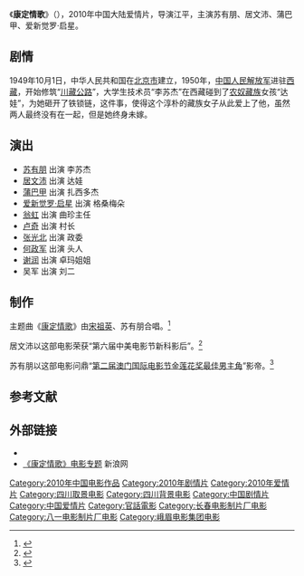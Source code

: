 {{Otheruses|subject=中国大陆电影《康定情歌》|other=其他同名条目|康定情歌 (消歧義)}}
{{电影信息框
| 片名 = 康定情歌
| 电影原名 = ''{{lang|en|A Tibetan Love Song}}''
| 图像 = A Tibetan Love Song poster.jpg
| 图像说明 = 海报
| 导演 = [[江平_(導演)|江平]]
| 监制 = 韩晓黎、李昌平、顾强、陆红实、毕述林、汪天云、任焕起、马维干、王雷、姜涛、陈连宝
| 制片 = 江平、金忠强、吴伟健
| 编剧 = 朱苹
| 剧本 = 
| 原著 = 
| 主演 = 苏有朋<br>居文沛<br>蒲巴甲<br>爱新觉罗·启星
| 主题曲 = [[宋祖英|宋祖英]]、苏有朋《[[康定情歌_(歌曲)|康定情歌]]》
| 片头曲 = 
| 片尾曲 = 
| 配乐 = 李戈、若松正司、居文沛、王希翀
| 摄影 = 龙申松、陈友良
| 剪辑 = 安晓宇
| 制片商 = [[中国电影集团|中国电影集团]]<br>[[电影频道_(CCTV-6)|电影频道节目中心]]<br>[[苏州广播电视总台|苏州广播电视总台]]<br>长影集团[[长春电影制片厂|长春电影制片厂]]<br>[[天津北方电影集团|天津北方电影集团]]<br>[[上海电影有限公司|上海电影有限公司]]<br>[[中国人民解放军文化艺术中心电影电视制作部|八一电影制片厂]]<br>[[峨眉电影集团|峨眉电影集团]]峨眉电影制片厂<br>中旭盛世风华文化有限公司<br>中影星美电影院线有限公司<br>中钞国鼎投资有限公司
| 发行商 = 
| 上映日期 = 2010年11月5日（中国大陆）
| 片长 = 103分钟
| 产地 = {{CHNML}}
| 语言 = 普通话
| 预算 = 
| 票房 = 
| 前集 = 
| 续集 = 
}}
《'''康定情歌'''》（{{lang-en|''A Tibetan Love Song''}}），2010年中国大陆爱情片，导演江平，主演苏有朋、居文沛、蒲巴甲、爱新觉罗·启星。

== 剧情 ==
1949年10月1日，中华人民共和国在[[北京市|北京市]]建立，1950年，[[中国人民解放军|中国人民解放军]]进驻[[西藏自治区|西藏]]，开始修筑“[[川藏公路|川藏公路]]”，大学生技术员“李苏杰”在西藏碰到了[[农奴|农奴]][[藏族|藏族]]女孩“达娃”，为她砸开了铁锁链，这件事，使得这个淳朴的藏族女子从此爱上了他，虽然两人最终没有在一起，但是她终身未嫁。

== 演出 ==
*[[苏有朋|苏有朋]] 出演 李苏杰
*[[居文沛|居文沛]] 出演 达娃
*[[蒲巴甲|蒲巴甲]] 出演 扎西多杰
*[[爱新觉罗·启星|爱新觉罗·启星]] 出演 格桑梅朵
*[[翁虹|翁虹]] 出演 曲珍主任
*[[卢奇|卢奇]] 出演 村长
*[[张光北|张光北]] 出演 政委
*[[何政军|何政军]] 出演 头人
*[[谢润|谢润]] 出演 卓玛姐姐
*吴军 出演 刘二

== 制作 ==
主题曲《[[康定情歌_(歌曲)|康定情歌]]》由[[宋祖英|宋祖英]]、苏有朋合唱。<ref>{{cite web|title=《康定情歌》全国公映 讲述跨越60年爱情传奇|url=http://ent.sina.com.cn/m/c/2010-11-04/22353136610.shtml|accessdate=2014-03-15|date=2010-11-04|work=新浪|archive-date=2016-03-04|archive-url=https://web.archive.org/web/20160304100447/http://ent.sina.com.cn/m/c/2010-11-04/22353136610.shtml}}</ref>

居文沛以这部电影荣获“第六届中美电影节新科影后”。<ref>{{cite web|title=居文沛凭《康定情歌》获影后 很喜欢朱莉(图)|url=http://ent.sina.com.cn/m/c/2010-12-09/17143172642.shtml|accessdate=2014-03-15|date=2010-12-09|work=新浪|archive-date=2016-03-04|archive-url=https://web.archive.org/web/20160304215310/http://ent.sina.com.cn/m/c/2010-12-09/17143172642.shtml}}</ref>

苏有朋以这部电影问鼎“[[第二届澳门国际电影节|第二届澳门国际电影节]][[金莲花奖最佳男主角|金莲花奖最佳男主角]]”影帝。<ref>{{cite web|title=苏有朋澳门首拿影帝 飞机延误错失上台领奖|url=http://ent.sina.com.cn/m/c/2010-12-09/11073172228.shtml|accessdate=2014-03-15|date=2010-12-09|work=新浪}}</ref>

==参考文献==
{{reflist}}

== 外部链接==
* {{douban}}
* [http://ent.sina.com.cn/f/m/kdqg/ 《康定情歌》电影专题] {{Wayback|url=http://ent.sina.com.cn/f/m/kdqg/ |date=20160304104746 }} 新浪网

{{蘇有朋}}
{{DEFAULTSORT:Kangding康定情歌}}
[[Category:2010年中国电影作品|Category:2010年中国电影作品]]
[[Category:2010年剧情片|Category:2010年剧情片]]
[[Category:2010年爱情片|Category:2010年爱情片]]
[[Category:四川取景电影|Category:四川取景电影]]
[[Category:四川背景电影|Category:四川背景电影]]
[[Category:中国剧情片|Category:中国剧情片]]
[[Category:中国爱情片|Category:中国爱情片]]
[[Category:官話電影|Category:官話電影]]
[[Category:长春电影制片厂电影|Category:长春电影制片厂电影]]
[[Category:八一电影制片厂电影|Category:八一电影制片厂电影]]
[[Category:峨眉电影集团电影|Category:峨眉电影集团电影]]